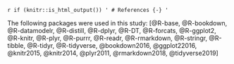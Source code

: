 `r if (knitr::is_html_output()) '
# References {-}
'`

The following packages were used in this study: [@R-base, @R-bookdown, @R-datamodelr, @R-distill, @R-dplyr, @R-DT, @R-forcats, @R-ggplot2, @R-knitr, @R-plyr, @R-purrr, @R-readr, @R-rmarkdown, @R-stringr, @R-tibble, @R-tidyr, @R-tidyverse, @bookdown2016, @ggplot22016, @knitr2015, @knitr2014, @plyr2011, @rmarkdown2018, @tidyverse2019]
